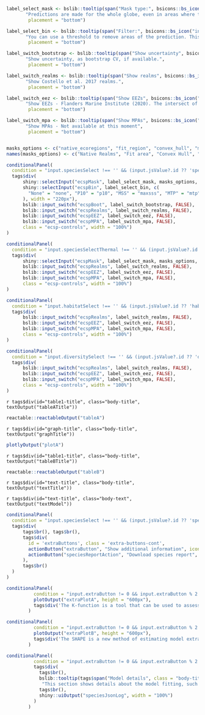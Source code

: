 <!-- add toolbar here -->
```r
label_select_mask <- bslib::tooltip(span("Mask type:", bsicons::bs_icon("info-circle", size = "0.7em")),
       "Predictions are made for the whole globe, even in areas where the species does not occur today. Masks highlight only areas close to the area of occurrence of the species. You can turn the mask on/off by clicking on the 'eye' icon on the map.",
        placement = "bottom")

label_select_bin <- bslib::tooltip(span("Filter:", bsicons::bs_icon("info-circle", size = "0.7em")),
       "You can use a threshold to remove areas of the prediction. This is similar to converting a prediction to binary, except that in this case only the unsuitable part is removed, and the rest is kept on continuous mode. Available are P10 (10th percentile), MSS (maximum sensitivity plus specificity) and MTP (minimum training presence).",
        placement = "bottom")

label_switch_bootstrap <- bslib::tooltip(span("Show uncertainty", bsicons::bs_icon("info-circle", size = "0.7em")),
       "Show uncertainty, as bootstrap CV, if available.",
        placement = "bottom")

label_switch_realms <- bslib::tooltip(span("Show realms", bsicons::bs_icon("info-circle", size = "0.7em")),
       "Show Costello et al. 2017 realms.",
        placement = "bottom")

label_switch_eez <- bslib::tooltip(span("Show EEZs", bsicons::bs_icon("info-circle", size = "0.7em")),
       "Show EEZs - Flanders Marine Institute (2020). The intersect of the Exclusive Economic Zones and IHO sea areas, version 4. Available online at https://www.marineregions.org/",
        placement = "bottom")

label_switch_mpa <- bslib::tooltip(span("Show MPAs", bsicons::bs_icon("info-circle", size = "0.7em")),
       "Show MPAs - Not available at this moment",
        placement = "bottom")


masks_options <- c("native_ecoregions", "fit_region", "convex_hull", "minbounding_circle", "buffer100m")
names(masks_options) <- c("Native Realms", "Fit area", "Convex Hull", "Min. bounding circle", "Buffer 100m")

conditionalPanel(
  condition = "input.speciesSelect !== '' && (input.jsValue?.id ?? 'species') === 'species'",
  tags$div(
      shiny::selectInput("ecspMask", label_select_mask, masks_options, width = "360px"),
      shiny::selectInput("ecspBin", label_select_bin, c(
        "None" = "none", "P10" = "p10", "MSS" = "maxsss", "MTP" = "mtp"
      ), width = "220px"),
      bslib::input_switch("ecspBoot", label_switch_bootstrap, FALSE),
      bslib::input_switch("ecspRealms", label_switch_realms, FALSE),
      bslib::input_switch("ecspEEZ", label_switch_eez, FALSE),
      bslib::input_switch("ecspMPA", label_switch_mpa, FALSE),
      class = "ecsp-controls", width = "100%")
)

conditionalPanel(
  condition = "input.speciesSelectThermal !== '' && (input.jsValue?.id ?? 'thermal') === 'thermal'",
  tags$div(
      shiny::selectInput("ecspMask", label_select_mask, masks_options, width = "360px"),
      bslib::input_switch("ecspRealms", label_switch_realms, FALSE),
      bslib::input_switch("ecspEEZ", label_switch_eez, FALSE),
      bslib::input_switch("ecspMPA", label_switch_mpa, FALSE),
      class = "ecsp-controls", width = "100%")
)

conditionalPanel(
  condition = "input.habitatSelect !== '' && (input.jsValue?.id ?? 'habitat') === 'habitat'",
  tags$div(
      bslib::input_switch("ecspRealms", label_switch_realms, FALSE),
      bslib::input_switch("ecspEEZ", label_switch_eez, FALSE),
      bslib::input_switch("ecspMPA", label_switch_mpa, FALSE),
      class = "ecsp-controls", width = "100%")
)

conditionalPanel(
  condition = "input.diversitySelect !== '' && (input.jsValue?.id ?? 'diversity') === 'diversity'",
  tags$div(
      bslib::input_switch("ecspRealms", label_switch_realms, FALSE),
      bslib::input_switch("ecspEEZ", label_switch_eez, FALSE),
      bslib::input_switch("ecspMPA", label_switch_mpa, FALSE),
      class = "ecsp-controls", width = "100%")
)

```

<div class="body-section">

::: {.grid}

<!-- Table 1 --->
::: {.g-col-md-6 .g-col-12 data-display-if="!input.jsValue || !(input.jsValue.id == 'habitat' || input.jsValue.id == 'diversity')"}
`r tags$div(id="table1-title", class="body-title", textOutput("tableATitle"))`

```r
reactable::reactableOutput("tableA")
```

:::

<!-- Graphic 1 -->
::: {.g-col-md-6 .g-col-12 data-display-if="!input.jsValue || !(input.jsValue.id == 'habitat' || input.jsValue.id == 'diversity')"}
`r tags$div(id="graph-title", class="body-title", textOutput("graphTitle"))`

```r
plotlyOutput("plotA")
```

:::

<!-- Table 2 --->
::: {.g-col-md-6 .g-col-12}
`r tags$div(id="table1-title", class="body-title", textOutput("tableBTitle"))`

```r
reactable::reactableOutput("tableB")
```

:::

<!-- Text 1 -->
::: {.g-col-md-6 .g-col-12}
`r tags$div(id="text-title", class="body-title", textOutput("textTitle"))`

`r tags$div(id="text-title", class="body-text", textOutput("textModel"))`
:::

:::

```r
conditionalPanel(
  condition = "input.speciesSelect !== '' && (input.jsValue?.id ?? 'species') === 'species'",
  tags$div(
      tags$br(), tags$br(),
      tags$div(
        id = 'extraButtons', class = 'extra-buttons-cont',
        actionButton("extraButton", "Show additional information", icon = icon("layer-group"), class = "extra-button"),
        actionButton("speciesReportAction", "Download species report", icon = icon("download"), class = "download-button")
      ),
      tags$br()
  )
)
```


<!-- Extra info section -->
::: {.grid}

<!-- Table EXTRA --->
::: {.g-col-md-4 .g-col-12}
```r
conditionalPanel(
          condition = "input.extraButton != 0 && input.extraButton % 2 != 0 && (input.jsValue?.id ?? 'species') === 'species'",
          plotOutput("extraPlotA", height = "600px"),
          tags$div('The K-function is a tool that can be used to assess the dependence between locations at different distances. The L-function transform the K-function to a straight line and makes interpretation easier. Both tools can be used to assess the clustering of the points. To know more', tags$a(href = "https://www.paulamoraga.com/book-spatial/the-k-function.html#the-k-function", "read this article."))
        )
```
:::

<!-- Graphic EXTRA -->
::: {.g-col-md-8 .g-col-12}
```r
conditionalPanel(
          condition = "input.extraButton != 0 && input.extraButton % 2 != 0 && (input.jsValue?.id ?? 'species') === 'species'",
          plotOutput("extraPlotB", height = "600px"),
          tags$div('The SHAPE is a new method of estimating model extrapolation. The higher the value of the SHAPE statistic, the higher is the extrapolation at that particular area. To know more', tags$a(href="https://doi.org/10.1111/ecog.06992", "read this article."), 'MESS also enable to see the areas where the model is extrapolating when making predictions. Areas with values different than 0 depict extrapolation. The value shows how many variables are causing the extrapolation in that cell. To learn more about MESS', tags$a( href="https://doi.org/10.1111/j.2041-210X.2010.00036.x", "read this article."))
        )
```
:::
:::

```r
conditionalPanel(
          condition = "input.extraButton != 0 && input.extraButton % 2 != 0 && (input.jsValue?.id ?? 'species') === 'species'",
          tags$div(
            tags$br(),
            bslib::tooltip(tags$span("Model details", class = "body-title"),
             "This section shows details about the model fitting, such as parameters used to train the models and number of occurrence points used. To understand what each value refers to, see the 'What are the properties' value in the explorer."),
            tags$br(),
            shiny::uiOutput("speciesJsonLog", width = "100%")
          )
        )
```
</div>